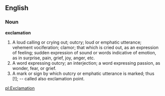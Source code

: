 ==English==

===Noun===

'''exclamation'''

#A loud calling or crying out; outcry; loud or emphatic utterance; vehement vociferation; clamor; that which is cried out, as an expression of feeling; sudden expression of sound or words indicative of emotion, as in surprise, pain, grief, joy, anger, etc.
#A word expressing outcry; an interjection; a word expressing passion, as wonder, fear, or grief.
#A mark or sign by which outcry or emphatic utterance is marked; thus [!]; -- called also exclamation point.

[[pl:Exclamation]]